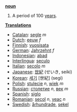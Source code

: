 '''[[noun]]'''

# A period of 100 [[year]]s.

'''[[Translation]]s'''
*[[Catalan]]: [[segle]] ''m''
*[[Dutch]]: [[eeuw]] ''f''
*[[Finnish]]: [[vuosisata]]
*[[German]]: [[Jahrzehnt]] ''f''
*[[Indonesian]]: [[abad]]
*[[Interlingua]]: [[seculo]]
*[[Italian]]: [[secolo]] ''m''
*[[Japanese]]: [[世紀]] (せいき, seiki)
*[[Korean]]: [[세기]] [世紀] (segi)
*[[Polish]]: [[stulecie]] ''n'', [[wiek]] ''m''
*[[Russian]]: [[столетие]] ''n'', [[век]] ''m''
*[[Spanish]]: [[siglo]]
*[[Romanian]]: [[secol]] ''n'', [[veac]] ''n''
*[[Swedish]]: [[århundrade]], [[sekel]]